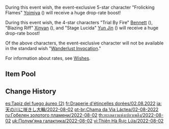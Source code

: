 {{Wish
|name              = Tapestry of Golden Flames 2022-08-02
|image             = Tapestry of Golden Flames 2022-08-02.png
|type              = Character Event
|duration          = event
|time_start        = 2022-08-02 18:00:00
|time_end          = 2022-08-23 14:59:59
|link              = https://genshin.hoyoverse.com/en/news/detail/22492
|preceding         = Leaves in the Wind/2022-07-13
|preceding2        = Sparkling Steps/2022-07-13
|succeeding        = Viridescent Vigil/2022-08-24
|succeeding2       = Gentry of Hermitage/2022-08-24
|alongside         = Epitome Invocation/2022-08-02
|previous          = Tapestry of Golden Flames/2021-08-10
|next              = Tapestry of Golden Flames/2022-11-02
}}
During this event wish, the event-exclusive 5-star character "Frolicking Flames" [[Yoimiya]] ({{Pyro}}) will receive a huge drop-rate boost!

During this event wish, the 4-star characters "Trial By Fire" [[Bennett]] ({{Pyro}}), "Blazing Riff" [[Xinyan]] ({{Pyro}}), and "Stage Lucida" [[Yun Jin]] ({{Geo}}) will receive a huge drop-rate boost!

Of the above characters, the event-exclusive character will not be available in the standard wish "[[Wanderlust Invocation]]."

For information about rates, see [[Wishes]].

==Item Pool==
{{Wish Pool
|^Yoimiya
|^Bennett
|^Xinyan
|^Yun Jin
|Diluc
|Jean
|Keqing
|Mona
|Qiqi
|Barbara
|Beidou
|Chongyun
|Diona
|Fischl
|Gorou
|Kujou Sara
|Kuki Shinobu
|Ningguang
|Noelle
|Razor
|Rosaria
|Sayu
|Sucrose
|Thoma
|Xiangling
|Xingqiu
|Yanfei
|Dragon's Bane
|Eye of Perception
|Favonius Codex
|Favonius Greatsword
|Favonius Lance
|Favonius Sword
|Favonius Warbow
|Lion's Roar
|Rainslasher
|Rust
|Sacrificial Bow
|Sacrificial Fragments
|Sacrificial Greatsword
|Sacrificial Sword
|The Bell
|The Flute
|The Stringless
|The Widsith
|Black Tassel
|Bloodtainted Greatsword
|Cool Steel
|Debate Club
|Emerald Orb
|Ferrous Shadow
|Harbinger of Dawn
|Magic Guide
|Raven Bow
|Sharpshooter's Oath
|Skyrider Sword
|Slingshot
|Thrilling Tales of Dragon Slayers
}}

==Change History==
{{Change History|2.8}}

[[es:Tapiz del fuego áureo (2)]]
[[fr:Draperie d'étincelles dorées/02.08.2022]]
[[ja:天の川に咲きし大輪/2022-08-02]]
[[pt-br:Chama da Via Láctea/02-08-2022]]
[[ru:Гобелен золотого пламени/2022-08-02]]
[[th:ทะเลดาวแห่งเปลวเพลิง/2022-08-02]]
[[uk:Полум'яна галактика/2022-08-02]]
[[vi:Thiên Hà Rực Lửa/2022-08-02]]